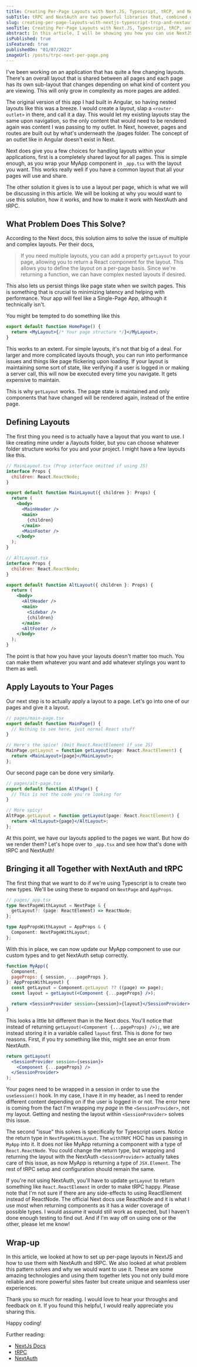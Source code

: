 ```yaml
---
title: Creating Per-Page Layouts with Next.JS, Typescript, tRCP, and NextAuth
subTitle: tRPC and NextAuth are two powerful libraries that, combined with per-page layouts, let you create fast and powerful NextJS Apps.
slug: creating-per-page-layouts-with-nextjs-typescript-trcp-and-nextauth
seoTitle: Creating Per-Page Layouts with Next.JS, Typescript, tRCP, and NextAuth
abstract: In this article, I will be showing you how you can use NextJS Per-Page layouts with Typescript, NextAuth, and tRPC to build shared layouts.
isPublished: true
isFeatured: true
publishedOn: "01/07/2022"
imageUrl: /posts/trpc-next-per-page.png
---
```


<BlogBody>

I've been working on an application that has quite a few changing layouts. There's an overall layout that is shared between all pages and each page has its own sub-layout that changes depending on what kind of content you are viewing. This will only grow in complexity as more pages are added.

The original version of this app I had built in Angular, so having nested layouts like this was a breeze. I would create a layout, slap a `<router-outlet>` in there, and call it a day. This would let my existing layouts stay the same upon navigation, so the only content that would need to be rendered again was content I was passing to my outlet. In Next, however, pages and routes are built out by what's underneath the /pages folder. The concept of an outlet like in Angular doesn't exist in Next.

Next does give you a few choices for handling layouts within your applications, first is a completely shared layout for all pages. This is simple enough, as you wrap your MyApp component in `_app.tsx` with the layout you want. This works really well if you have a common layout that all your pages will use and share.

The other solution it gives is to use a layout per page, which is what we will be discussing in this article. We will be looking at why you would want to use this solution, how it works, and how to make it work with NextAuth and tRPC.

## What Problem Does This Solve?

According to the Next docs, this solution aims to solve the issue of multiple and complex layouts. Per their docs,

> If you need multiple layouts, you can add a property `getLayout` to your page, allowing you to return a React component for the layout. This allows you to define the layout on a per-page basis. Since we're returning a function, we can have complex nested layouts if desired.

This also lets us persist things like page state when we switch pages. This is something that is crucial to minimizing latency and helping with performance. Your app will feel like a Single-Page App, although it technically isn't.

You might be tempted to do something like this

```jsx
export default function HomePage() {
  return <MyLayout>{/* Your page structure */}</MyLayout>;
}
```

This works to an extent. For simple layouts, it's not that big of a deal. For larger and more complicated layouts though, you can run into performance issues and things like page flickering upon loading. If your layout is maintaining some sort of state, like verifying if a user is logged in or making a server call, this will now be executed every time you navigate. It gets expensive to maintain.

This is why `getLayout` works. The page state is maintained and only components that have changed will be rendered again, instead of the entire page.

## Defining Layouts

The first thing you need is to actually have a layout that you want to use. I like creating mine under a /layouts folder, but you can choose whatever folder structure works for you and your project. I might have a few layouts like this.

```jsx
// MainLayout.tsx (Prop interface omitted if using JS)
interface Props {
  children: React.ReactNode;
}

export default function MainLayout({ children }: Props) {
  return (
    <body>
      <MainHeader />
      <main>
        {children}
      </main>
      <MainFooter />
    </body>
  );
}

// AltLayout.tsx
interface Props {
  children: React.ReactNode;
}

export default function AltLayout({ children }: Props) {
  return (
    <body>
      <AltHeader />
      <main>
        <Sidebar />
        {children}
      </main>
      <AltFooter />
    </body>
  );
}
```

The point is that how you have your layouts doesn't matter too much. You can make them whatever you want and add whatever stylings you want to them as well.

## Apply Layouts to Your Pages

Our next step is to actually apply a layout to a page. Let's go into one of our pages and give it a layout.

```jsx
// pages/main-page.tsx
export default function MainPage() {
  // Nothing to see here, just normal React stuff
}

// Here's the spice! (Omit React.ReactElement if use JS)
MainPage.getLayout = function getLayout(page: React.ReactElement) {
  return <MainLayout>{page}</MainLayout>;
};
```

Our second page can be done very similarly.

```jsx
// pages/alt-page.tsx
export default function AltPage() {
  // This is not the code you're looking for
}

// More spicy!
AltPage.getLayout = function getLayout(page: React.ReactElement) {
  return <AltLayout>{page}</AltLayout>;
};
```

At this point, we have our layouts applied to the pages we want. But how do we render them? Let's hope over to `_app.tsx` and see how that's done with tRPC and NextAuth!

## Bringing it all Together with NextAuth and tRPC

The first thing that we want to do if we're using Typescript is to create two new types. We'll be using these to expand on `NextPage` and `AppProps`.

```ts
// pages/_app.tsx
type NextPageWithLayout = NextPage & {
  getLayout?: (page: ReactElement) => ReactNode;
};

type AppPropsWithLayout = AppProps & {
  Component: NextPageWithLayout;
};
```

With this in place, we can now update our MyApp component to use our custom types and to get NextAuth setup correctly.

```jsx
function MyApp({
  Component,
  pageProps: { session, ...pageProps },
}: AppPropsWithLayout) {
  const getLayout = Component.getLayout ?? ((page) => page);
  const layout = getLayout(<Component {...pageProps} />);

  return <SessionProvider session={session}>{layout}</SessionProvider>;
}
```

This looks a little bit different than in the Next docs. You'll notice that instead of returning `getLayout(<Component {...pageProps} />);`, we are instead storing it in a variable called `layout` first. This is done for two reasons. First, if you try something like this, might see an error from NextAuth.

```jsx
return getLayout(
  <SessionProvider session={session}>
    <Component {...pageProps} />
  </SessionProvider>
);
```

Your pages need to be wrapped in a session in order to use the `useSession()` hook. In my case, I have it in my header, as I need to render different content depending on if the user is logged in or not. The error here is coming from the fact I'm wrapping my _page_ in the `<SessionProvider>`, not my layout. Getting and nesting the layout within `<SessionProvider>` solves this issue.

The second "issue" this solves is specifically for Typescript users. Notice the return type in `NextPageWithLayout`. The `withTRPC` HOC has us passing in `MyApp` into it. It does _not_ like MyApp returning a component with a type of `React.ReactNode`. You could change the return type, but wrapping and returning the layout with the NextAuth `<SessionProvider>` actually takes care of this issue, as now MyApp is returning a type of `JSX.Element`. The rest of tRPC setup and configuration should remain the same.

If you're not using NextAuth, you'll have to update `getLayout` to return something like `React.ReactElement` in order to make tRPC happy. Please note that I'm not sure if there are any side-effects to using ReactElement instead of ReactNode. The official Next docs use ReactNode and it is what I use most when returning components as it has a wider coverage of possible types. I would assume it would still work as expected, but I haven't done enough testing to find out. And if I'm way off on using one or the other, please let me know!

## Wrap-up

In this article, we looked at how to set up per-page layouts in NextJS and how to use them with NextAuth and tRPC. We also looked at what problem this pattern solves and why we would want to use it. These are some amazing technologies and using them together lets you not only build more reliable and more powerful sites faster but create unique and seamless user experiences.

Thank you so much for reading. I would love to hear your throughs and feedback on it. If you found this helpful, I would really appreciate you sharing this.

Happy coding!

Further reading:

- [NextJs Docs](https://nextjs.org/docs/basic-features/layouts)
- [tRPC](https://trpc.io/)
- [NextAuth](https://next-auth.js.org/)

</BlogBody>
